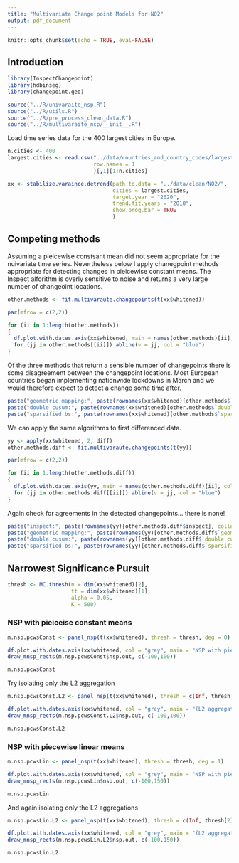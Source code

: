 ```yaml
---
title: "Multivariate Change point Models for NO2"
output: pdf_document
---
```


```r
knitr::opts_chunk$set(echo = TRUE, eval=FALSE)
```


## Introduction 

```r
library(InspectChangepoint)
library(hdbinseg)
library(changepoint.geo)
```

```r
source("../R/univaraite_nsp.R")
source("../R/utils.R")
source("../R/pre_process_clean_data.R")
source("../R/multivaraite_nsp/__init__.R")
```


Load time series data for the 400 largest cities in Europe.  


```r
n.cities <- 400
largest.cities <- read.csv("../data/countries_and_country_codes/largest_cities/largest_cities.csv", 
                           row.names = 1
                           )[,1][1:n.cities]

xx <- stabilize.varaince.detrend(path.to.data = "../data/clean/NO2/", 
                                 cities = largest.cities,
                                 target.year = "2020", 
                                 trend.fit.years = "2018", 
                                 show.prog.bar = TRUE
                                 )

```


## Competing methods  

Assuming a pieicewise constsant mean did not seem appropriate for the nuivariate time series. Nevertheless below I apply chanegpoint methods appropriate for detecting changes in pieicewise constant means. The Inspect alforithm is overly sensitive to noise and returns a very large number of changeoint locations. 

```r
other.methods <- fit.multivaraute.changepoints(t(xx$whitened))

par(mfrow = c(2,2))

for (ii in 1:length(other.methods))
{
  df.plot.with.dates.axis(xx$whitened, main = names(other.methods)[ii], col = "grey")
  for (jj in other.methods[[ii]]) abline(v = jj, col = "blue")
}
```

Of the three methods that return a sensible number of changepoints there is some disagreement between the changepoint locations. Most European countries began implementing nationwide lockdowns in March and we would therefore expect to detect a change some time after. 

```r
paste("geometric mapping:", paste(rownames(xx$whitened)[other.methods$`geometric mapping`], collapse = ", "))
paste("double cusum:", paste(rownames(xx$whitened)[other.methods$`double cusum`], collapse = ", "))
paste("sparsified bs:", paste(rownames(xx$whitened)[other.methods$`sparsified binary segmentation`], collapse = ", "))
```

We can apply the same algorithms to first differenced data. 

```r
yy <- apply(xx$whitened, 2, diff)
other.methods.diff <- fit.multivaraute.changepoints(t(yy))

par(mfrow = c(2,2))

for (ii in 1:length(other.methods.diff))
{
  df.plot.with.dates.axis(yy, main = names(other.methods.diff)[ii], col = "grey")
  for (jj in other.methods.diff[[ii]]) abline(v = jj, col = "blue")
}
```

Again check for agreements in the detected changepoints... there is none!

```r
paste("inspect:", paste(rownames(yy)[other.methods.diff$inspect], collapse = ", "))
paste("geometric mapping:", paste(rownames(yy)[other.methods.diff$`geometric mapping`], collapse = ", "))
paste("double cusum:", paste(rownames(yy)[other.methods.diff$`double cusum`], collapse = ", "))
paste("sparsified bs:", paste(rownames(yy)[other.methods.diff$`sparsified binary segmentation`], collapse = ", "))
```


## Narrowest Significance Pursuit

```r
thresh <- MC.thresh(n = dim(xx$whitened)[2], 
                    tt = dim(xx$whitened)[1], 
                    alpha = 0.05, 
                    K = 500)
```


### NSP with pieiceise constant means

```r
m.nsp.pcwsConst <- panel_nsp(t(xx$whitened), thresh = thresh, deg = 0)
```

```r
df.plot.with.dates.axis(xx$whitened, col = "grey", main = "NSP with piecewise constant means")
draw_mnsp_rects(m.nsp.pcwsConst$nsp.out, c(-100,100))
```


```r
m.nsp.pcwsConst
```

Try isolating only the L2 aggregation

```r
m.nsp.pcwsConst.L2 <- panel_nsp(t(xx$whitened), thresh = c(Inf, thresh[2]), deg = 0)
```

```r
df.plot.with.dates.axis(xx$whitened, col = "grey", main = "(L2 aggregation only)")
draw_mnsp_rects(m.nsp.pcwsConst.L2$nsp.out, c(-100,100))
```

```r
m.nsp.pcwsConst.L2
```


### NSP with piecewise linear means

```r
m.nsp.pcwsLin <- panel_nsp(t(xx$whitened), thresh = thresh, deg = 1)
```

```r
df.plot.with.dates.axis(xx$whitened, col = "grey", main = "NSP with piecewise constant means")
draw_mnsp_rects(m.nsp.pcwsLin$nsp.out, c(-100,150))
```

```r
m.nsp.pcwsLin
```

And again isolating only the L2 aggregations 

```r
m.nsp.pcwsLin.L2 <- panel_nsp(t(xx$whitened), thresh = c(Inf, thresh[2]), deg = 1)
```

```r
df.plot.with.dates.axis(xx$whitened, col = "grey", main = "(L2 aggregation only)")
draw_mnsp_rects(m.nsp.pcwsLin.L2$nsp.out, c(-100,150))
```


```r
m.nsp.pcwsLin.L2
```

